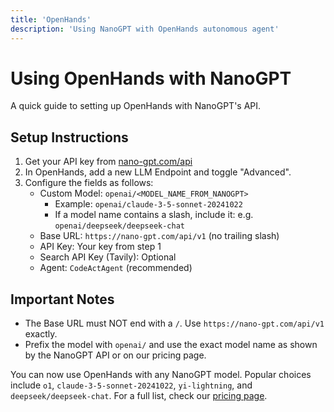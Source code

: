 ```yaml
---
title: 'OpenHands'
description: 'Using NanoGPT with OpenHands autonomous agent'
---
```


# Using OpenHands with NanoGPT

A quick guide to setting up OpenHands with NanoGPT's API.

## Setup Instructions

1. Get your API key from [nano-gpt.com/api](https://nano-gpt.com/api)
2. In OpenHands, add a new LLM Endpoint and toggle "Advanced".
3. Configure the fields as follows:
   - Custom Model: `openai/<MODEL_NAME_FROM_NANOGPT>`
     - Example: `openai/claude-3-5-sonnet-20241022`
     - If a model name contains a slash, include it: e.g. `openai/deepseek/deepseek-chat`
   - Base URL: `https://nano-gpt.com/api/v1` (no trailing slash)
   - API Key: Your key from step 1
   - Search API Key (Tavily): Optional
   - Agent: `CodeActAgent` (recommended)

## Important Notes

- The Base URL must NOT end with a `/`. Use `https://nano-gpt.com/api/v1` exactly.
- Prefix the model with `openai/` and use the exact model name as shown by the NanoGPT API or on our pricing page.

You can now use OpenHands with any NanoGPT model. Popular choices include `o1`, `claude-3-5-sonnet-20241022`, `yi-lightning`, and `deepseek/deepseek-chat`. For a full list, check our [pricing page](https://nano-gpt.com/pricing). 